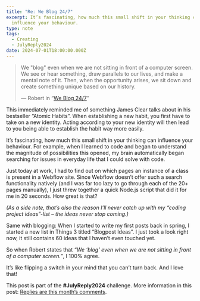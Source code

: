 ```yaml
---
title: "Re: We Blog 24/7"
excerpt: It’s fascinating, how much this small shift in your thinking can
  influence your behaviour.
type: note
tags:
  - Creating
  - JulyReply2024
date: 2024-07-01T18:00:00.000Z
---
```


> We "blog" even when we are not sitting in front of a computer screen. We see or hear something, draw parallels to our lives, and make a mental note of it. Then, when the opportunity arises, we sit down and create something unique based on our history.
>
> — Robert in “[We Blog 24/7](https://birming.com/we-blog-247/)”

This immediately reminded me of something James Clear talks about in his bestseller “Atomic Habits”. When establishing a new habit, you first have to take on a new identity. Acting according to your new identity will then lead to you being able to establish the habit way more easily.

It’s fascinating, how much this small shift in your thinking can influence your behaviour. For example, when I learned to code and began to understand the magnitude of possibilities this opened, my brain automatically began searching for issues in everyday life that I could solve with code.

Just today at work, I had to find out on which pages an instance of a class is present in a Webflow site. Since Webflow doesn’t offer such a search functionality natively (and I was far too lazy to go through each of the 20+ pages manually), I just threw together a quick Node.js script that did it for me in 20 seconds. How great is that?

_(As a side note, that’s also the reason I’ll never catch up with my “coding project ideas”-list – the ideas never stop coming.)_

Same with blogging: When I started to write my first posts back in spring, I started a new list in Things 3 titled “Blogpost Ideas”. I just took a look right now, it still contains 60 ideas that I haven’t even touched yet.

So when Robert states that _“We ‘blog’ even when we are not sitting in front of a computer screen.”_, I 100% agree.

It’s like flipping a switch in your mind that you can’t turn back. And I love that!

This post is part of the **#JulyReply2024** challenge. More information in this post: [Replies are this month’s comments](https://dominikhofer.me/july-reply-2024).
